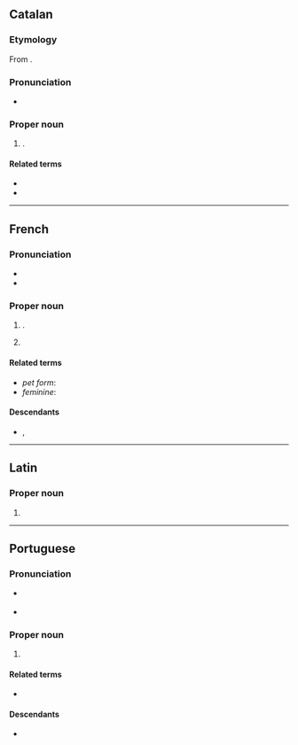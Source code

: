 ==Catalan==
{{wikipedia|Alexandre (nom)|lang=ca}}

===Etymology===
From {{der|ca|grc|Ἀλέξανδρος}}.

===Pronunciation===
* {{ca-IPA|aleksandre}}

===Proper noun===
{{ca-proper noun|m}}

# {{given name|ca|male|eq=Alexander|from=Ancient Greek}}.

====Related terms====
* {{l|ca|Àlex}}
* {{l|ca|Alexandra}}

----

==French==

===Pronunciation===
* {{fr-IPA}}<!-- frwikt does not list a pronunciation with /gz/ -->
* {{audio|fr|Fr-Alexandre.ogg|audio}}

===Proper noun===
{{fr-proper noun|m}}

# {{given name|fr|male|eq=Alexander}}.
# {{surname|fr}}

====Related terms====
* ''pet form'': {{l|fr|Alex}}
* ''feminine'': {{l|fr|Alexandra}}

====Descendants====
* {{desc|bor=1|br|Aleksandr}}, {{l|br|Alesant}}

----

==Latin==

===Proper noun===
{{la-proper noun-form|Alexandre}}

# {{inflection of|la|Alexander||voc|s}}

----

==Portuguese==

===Pronunciation===
* {{a|Brazil}} {{IPA|pt|/ˌa.le.ˈʃɐ̃.dɾi/}}
* {{a|Portugal}} {{IPA|pt|/əɫɨˈʃə̃dɾə/}}

===Proper noun===
{{pt-proper noun|m}}

# {{given name|pt|male|eq=Alexander}}

====Related terms====
* {{l|pt|Alexandra}} {{qualifier|feminine form}}

====Descendants====
* {{desc|bor=1|vi|Alexanđê}}
